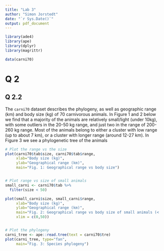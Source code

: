 ```yaml
---
title: "Lab 3"
author: "Simon Jorstedt"
date: "`r Sys.Date()`"
output: pdf_document
---
```


```r
library(ade4)
library(ape)
library(dplyr)
library(magrittr)

data(carni70)
```

# Q 2
## Q 2.2
The `carni70` dataset describes the phylogeny, as well as geographic range (km) and body size (kg) of 70 carnivorous animals. In Figure 1 and 2 below we find that a majority of the animals are relatively small/light (under 10kg), with some outliers in the 20-50 kg range, and just two in the range of 200-260 kg range. Most of the animals belong to either a cluster with low range (up to about 7 km), or a cluster with longer range (around 12-27 km). In Figure 3 we see a phylogenetic tree of the animals

```r
# Plot the range vs the size
plot(carni70$tab$size, carni70$tab$range,
     xlab="Body size (kg)", 
     ylab="Geographical range (km)",
     main="Fig. 1: Geographical range vs body size")


# Plot range vs size of small animals
small_carni <- carni70$tab %>% 
  filter(size < 50)

plot(small_carni$size, small_carni$range,
     xlab="Body size (kg)", 
     ylab="Geographical range (km)",
     main="Fig. 2: Geographical range vs body size of small animals (< 50kg)",
     xlim = c(0,50))


# Plot the phylogeny
carni_tree <- ape::read.tree(text = carni70$tre)
plot(carni_tree, type="fan",
     main="Fig. 3: Species phylogeny")
```

